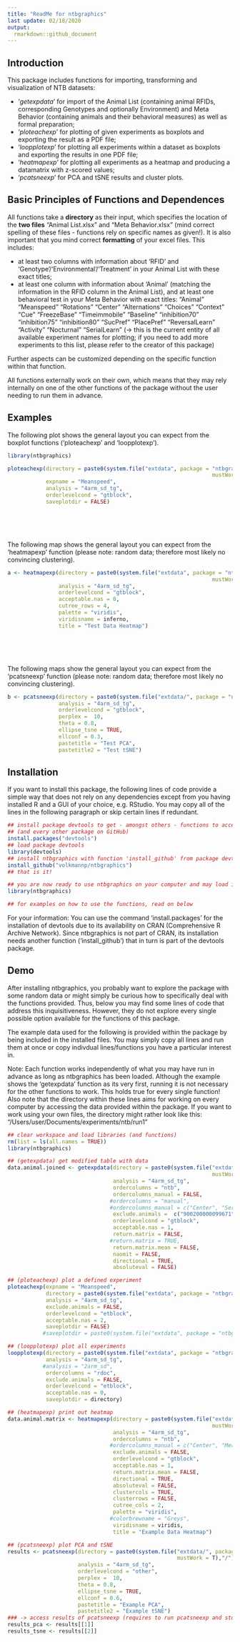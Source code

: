 ```yaml
---
title: "ReadMe for ntbgraphics"
last update: 02/18/2020
output:
  rmarkdown::github_document
---
```


## Introduction

This package includes functions for importing, transforming and visualization of NTB datasets:

  - '*getexpdata*' for import of the Animal List (containing animal RFIDs, corresponding Genotypes and optionally Environment) and Meta Behavior (containing animals and their behavioral measures) as well as formal preparation;
  - '*ploteachexp*' for plotting of given experiments as boxplots and exporting the result as a PDF file;
  - '*loopplotexp*' for plotting all experiments within a dataset as boxplots and exporting the results in one PDF file;
  - '*heatmapexp*' for plotting all experiments as a heatmap and producing a datamatrix with z-scored values;
  - '*pcatsneexp*' for PCA and tSNE results and cluster plots.
  
## Basic Principles of Functions and Dependences
  
All functions take a **directory** as their input, which specifies the location of the **two files** "Animal List.xlsx" and "Meta Behavior.xlsx" (mind correct spelling of these files - functions rely on specific names as given!). 
It is also important that you mind correct **formatting** of your excel files. This includes:

  - at least two columns with information about 'RFID' and 'Genotype'/'Environmental'/'Treatment' in your Animal List with these exact titles;
  - at least one column with information about 'Animal' (matching the information in the RFID column in the Animal List), and at least one behavioral test in your Meta Behavior with exact titles:
  "Animal" "Meanspeed" "Rotations" "Center"	"Alternations" "Choices" "Context" "Cue" "FreezeBase" "Timeimmobile" "Baseline"	"inhibition70" "inhibition75" "inhibition80" "SucPref" "PlacePref" "ReversalLearn" "Activity" "Nocturnal" "SerialLearn"
  (-> this is the current entity of all available experiment names for plotting; if you need to add more
  experiments to this list, please refer to the creator of this package)
\   

Further aspects can be customized depending on the specific function within that function.

All functions externally work on their own, which means that they may rely internally on one of the other functions of the package without the user needing to run them in advance.  
 
## Examples

The following plot shows the general layout you can expect from the boxplot functions ('ploteachexp' and 'loopplotexp').
\   

``` r

library(ntbgraphics)

ploteachexp(directory = paste0(system.file("extdata", package = "ntbgraphics",
                                                                mustWork = T),"/"),
            expname = "Meanspeed",
            analysis = "4arm_sd_tg",
            orderlevelcond = "gtblock",
            saveplotdir = FALSE)
```
\
\
\   

The following map shows the general layout you can expect from the 'heatmapexp' function (please note: random data; therefore most likely no convincing clustering).
\   

``` r

a <- heatmapexp(directory = paste0(system.file("extdata", package = "ntbgraphics",
                                                                mustWork = T),"/"),
                analysis = "4arm_sd_tg",
                orderlevelcond = "gtblock",
                acceptable.nas = 0,
                cutree_rows = 4,
                palette = "viridis",
                viridisname = inferno,
                title = "Test Data Heatmap")
```
\
\
\   

The following maps show the general layout you can expect from the 'pcatsneexp' function (please note: random data; therefore most likely no convincing clustering).
\   

``` r

b <- pcatsneexp(directory = paste0(system.file("extdata/", package = "ntbgraphics", mustWork = T),"/"),
                analysis = "4arm_sd_tg",
                orderlevelcond = "gtblock",
                perplex =  10,
                theta = 0.8,
                ellipse_tsne = TRUE,
                ellconf = 0.3, 
                pastetitle = "Test PCA",
                pastetitle2 = "Test tSNE")
```

## Installation

If you want to install this package, the following lines of code provide a simple way that does not rely on any dependencies except from you having installed R and a GUI of your choice, e.g. RStudio. You may copy all of the lines in the following paragraph or skip certain lines if redundant.

``` r

## install package devtools to get - amongst others - functions to access ntbgraphics 
## (and every other package on GitHub)
install.packages("devtools")
## load package devtools
library(devtools)
## install ntbgraphics with function 'install_github' from package devtools
install_github("volkmannp/ntbgraphics")
## that is it!

## you are now ready to use ntbgraphics on your computer and may load it using...
library(ntbgraphics)

## for examples on how to use the functions, read on below

```

For your information: You can use the command 'install.packages' for the installation of devtools due to its availability on CRAN (Comprehensive R Archive Network). Since ntbgraphics is not part of CRAN, its installation needs another function ('install_github') that in turn is part of the devtools package.

## Demo

After installing ntbgraphics, you probably want to explore the package with some random data or might simply be curious how to specifically deal with the functions provided. Thus, below you may find some lines of code that address this inquisitiveness. However, they do not explore every single possible option available for the functions of this package.
\   

The example data used for the following is provided within the package by being included in the installed files.
You may simply copy all lines and run them at once or copy indivdual lines/functions you have a particular interest in.
\   

Note: Each function works independently of what you may have run in advance as long as ntbgraphics has been loaded. Although the example shows the 'getexpdata' function as its very first, running it is not necessary for the other functions to work. This holds true for every single function!
\   
Also note that the directory within these lines aims for working on every computer by accessing the data provided within the package. If you want to work using your own files, the directory might rather look like this: "/Users/user/Documents/experiments/ntb/run1"

``` r

## clear workspace and load libraries (and functions)
rm(list = ls(all.names = TRUE))
library(ntbgraphics)

## (getexpdata) get modified table with data
data.animal.joined <- getexpdata(directory = paste0(system.file("extdata/", package = "ntbgraphics", 
                                                                mustWork = T),"/"),
                                 analysis = "4arm_sd_tg",
                                 ordercolumns = "ntb",
                                 ordercolumns_manual = FALSE,
                                #ordercolumns = "manual", 
                                #ordercolumns_manual = c("Center", "SerialLearn", "Meanspeed"),
                                 exclude.animals =  c("900200000099671", "900200000099583"),
                                 orderlevelcond = "gtblock",
                                 acceptable.nas = 1,
                                 return.matrix = FALSE,
                                #return.matrix = TRUE,
                                 return.matrix.mean = FALSE,
                                 naomit = FALSE,
                                 directional = TRUE,
                                 absoluteval = FALSE)

## (ploteachexp) plot a defined experiment
ploteachexp(expname = "Meanspeed",
            directory = paste0(system.file("extdata", package = "ntbgraphics", mustWork = T),"/"),
            analysis = "4arm_sd_tg",
            exclude.animals = FALSE,
            orderlevelcond = "etblock",
            acceptable.nas = 2,
            saveplotdir = FALSE)
           #saveplotdir = paste0(system.file("extdata", package = "ntbgraphics", mustWork = T),"/"))

## (loopplotexp) plot all experiments
loopplotexp(directory = paste0(system.file("extdata", package = "ntbgraphics", mustWork = T),"/"),
            analysis = "4arm_sd_tg",
           #analysis = "2arm_sd",
            ordercolumns = "rdoc",
            exclude.animals = FALSE,
            orderlevelcond = "etblock",
            acceptable.nas = 0,
            saveplotdir = directory)

## (heatmapexp) print out heatmap
data.animal.matrix <- heatmapexp(directory = paste0(system.file("extdata", package = "ntbgraphics",
                                                                mustWork = T),"/"),
                                 analysis = "4arm_sd_tg",
                                 ordercolumns = "ntb",
                                #ordercolumns_manual = c("Center", "Meanspeed"),
                                 exclude.animals = FALSE,
                                 orderlevelcond = "gtblock",
                                 acceptable.nas = 1,
                                 return.matrix.mean = FALSE,
                                 directional = TRUE,
                                 absoluteval = FALSE,
                                 clustercols = TRUE,
                                 clusterrows = FALSE,
                                 cutree_cols = 2,
                                 palette = "viridis",
                                #colorbrewname = "Greys",
                                 viridisname = viridis,
                                 title = "Example Data Heatmap")

## (pcatsneexp) plot PCA and tSNE
results <- pcatsneexp(directory = paste0(system.file("extdata/", package = "ntbgraphics", 
                                                     mustWork = T),"/"),
                      analysis = "4arm_sd_tg",
                      orderlevelcond = "other",
                      perplex =  10,
                      theta = 0.8,
                      ellipse_tsne = TRUE,
                      ellconf = 0.6,
                      pastetitle = "Example PCA",
                      pastetitle2 = "Example tSNE")
### -> access results of pcatsneexp (requires to run pcatsneexp and store results as shown above)
results_pca <- results[[1]]
results_tsne <- results[[2]]

```
